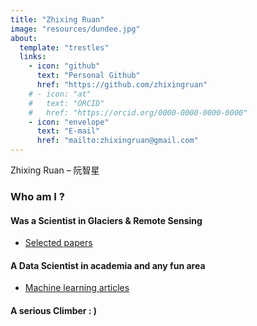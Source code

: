 ```yaml
---
title: "Zhixing Ruan"
image: "resources/dundee.jpg"
about:
  template: "trestles"
  links:
    - icon: "github"
      text: "Personal Github"
      href: "https://github.com/zhixingruan"
    # - icon: "at"
    #   text: "ORCID"
    #   href: "https://orcid.org/0000-0000-0000-0000"
    - icon: "envelope"
      text: "E-mail"
      href: "mailto:zhixingruan@gmail.com"
---
```


Zhixing Ruan   --   阮智星


### Who am I ?

#### Was a **Scientist** in Glaciers & Remote Sensing

- [Selected papers](https://zhixingruan.github.io/paper.html)


#### A **Data Scientist** in academia and any fun area

- [Machine learning articles](https://zhixingruan.github.io/blog.html) 

#### A serious **Climber** : )
